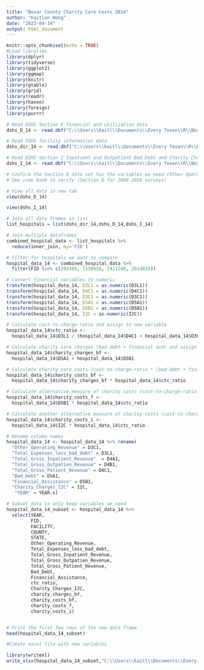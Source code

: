 ```yaml
---
title: "Bexar County Charity Care Costs 2014"
author: "Kaitlan Wong"
date: "2023-04-14"
output: html_document
---
```


```r
knitr::opts_chunk$set(echo = TRUE)
#Load libraries 
library(dplyr)
library(tidyverse)
library(ggplot2)
library(ggmap)
library(knitr)
library(gtable)
library(grid)
library(readr)
library(haven)
library(foreign)
library(purrr)

```


```r
# Read DSHS Section E financial and utilization data
dshs_D_14 <- read.dbf("C:\\Users\\kaitl\\Documents\\Every Texan\\R\\Bexar-County-Charity-Care-Costs\\ASH2014dataset\\HS14CD.DBF") 

# Read DSHS facility information data
dshs_dir_14 <- read.dbf("C:\\Users\\kaitl\\Documents\\Every Texan\\R\\Bexar-County-Charity-Care-Costs\\ASH2014dataset\\HS14DIR.dbf") 

# Read DSHS Section I Inpatient and Outpatient Bad Debt and Charity Charges Data
dshs_I_14 <- read.dbf("C:\\Users\\kaitl\\Documents\\Every Texan\\R\\Bexar-County-Charity-Care-Costs\\ASH2014dataset\\HS14EI.DBF")

```


```r
# Confirm the Section D data set has the variables we need (Other Operating Expenses and Total Expenses less bad debt)
# See code book to verify (Section D for 2009-2016 surveys)

# View all data in new tab
view(dshs_D_14)

view(dshs_I_14)

```


```r
# Join all data frames in list
list_hospitals = list(dshs_dir_14,dshs_D_14,dshs_I_14)

# Join multiple dataframes
combined_hospital_data <- list_hospitals %>% 
  reduce(inner_join, by='FID')

```


```r
# Filter for hospitals we want to compare
hospital_data_14 <- combined_hospital_data %>% 
  filter(FID %in% c(293105, 1130950, 1411240, 2014024))

```


```r

# Convert financial variables to numeric
transform(hospital_data_14, D3L1 = as.numeric(D3L1))
transform(hospital_data_14, D4C1 = as.numeric(D4C1))
transform(hospital_data_14, D3C1 = as.numeric(D3C1))
transform(hospital_data_14, D5A1 = as.numeric(D5A1))
transform(hospital_data_14, D5B1 = as.numeric(D5B1))
transform(hospital_data_14, I2C = as.numeric(I2C))

# Calculate cost-to-charge-ratio and assign to new variable
hospital_data_14$ctc_ratio <- 
  hospital_data_14$D3L1 / (hospital_data_14$D4C1 + hospital_data_14$D3C1)

# Calculate charity care charges (bad debt + financial aid) and assign to new variable
hospital_data_14$charity_charges_bf <- 
  hospital_data_14$D5A1 + hospital_data_14$D5B1

# Calculate charity care costs (cost-to-charge-ratio * (bad debt + financial assistance)) and assign to new variable
hospital_data_14$charity_costs_bf <- 
  hospital_data_14$charity_charges_bf * hospital_data_14$ctc_ratio

# Calculate alternative measure of charity costs (cost-to-charge-ratio * financial assistance) and assign to new variable
hospital_data_14$charity_costs_f <- 
  hospital_data_14$D5B1 * hospital_data_14$ctc_ratio

# Calculate another alternative measure of charity costs (cost-to-charge-ratio * I2C)
hospital_data_14$charity_costs_i <- 
  hospital_data_14$I2C * hospital_data_14$ctc_ratio

```


```r
# Rename column names
hospital_data_14 <- hospital_data_14 %>% rename(
  "Other_Operating_Revenue" = D3C1,
  "Total_Expenses_less_bad_debt" = D3L1,
  "Total_Gross_Inpatient_Revenue"  = D4A1,
  "Total_Gross_Outpatien_Revenue" = D4B1,
  "Total_Gross_Patient_Revenue" = D4C1,
  "Bad_Debt" = D5A1,
  "Financial_Assistance" = D5B1,
  "Charity_Charges_I2C" = I2C,
   "YEAR" = YEAR.x)

```


```r
# Subset data to only keep variables we need
hospital_data_14_subset <- hospital_data_14 %>% 
  select(YEAR,
         FID,
         FACILITY,
         COUNTY, 
         STATE,
         Other_Operating_Revenue,
         Total_Expenses_less_bad_debt,
         Total_Gross_Inpatient_Revenue,
         Total_Gross_Outpatien_Revenue,
         Total_Gross_Patient_Revenue,
         Bad_Debt, 
         Financial_Assistance,
         ctc_ratio, 
         Charity_Charges_I2C,
         charity_charges_bf, 
         charity_costs_bf,
         charity_costs_f,
         charity_costs_i)


# Print the first few rows of the new data frame
head(hospital_data_14_subset)


```


```r
#Create excel file with new variables 

library(writexl)
write_xlsx(hospital_data_14_subset,"C:\\Users\\kaitl\\Documents\\Every Texan\\R\\Bexar-County-Charity-Care-Costs\\CharityCosts_14_AHA_DSHS.xlsx")

```
